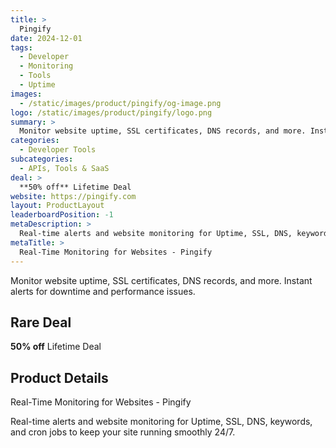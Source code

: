 ```yaml
---
title: >
  Pingify
date: 2024-12-01
tags:
  - Developer
  - Monitoring
  - Tools
  - Uptime
images:
  - /static/images/product/pingify/og-image.png
logo: /static/images/product/pingify/logo.png
summary: >
  Monitor website uptime, SSL certificates, DNS records, and more. Instant alerts for downtime and performance issues.
categories:
  - Developer Tools
subcategories:
  - APIs, Tools & SaaS
deal: >
  **50% off** Lifetime Deal
website: https://pingify.com
layout: ProductLayout
leaderboardPosition: -1
metaDescription: >
  Real-time alerts and website monitoring for Uptime, SSL, DNS, keywords, and cron jobs to keep your site running smoothly 24/7.
metaTitle: >
  Real-Time Monitoring for Websites - Pingify
---
```

Monitor website uptime, SSL certificates, DNS records, and more. Instant alerts for downtime and performance issues.

## Rare Deal

**50% off** Lifetime Deal

## Product Details

Real-Time Monitoring for Websites - Pingify

Real-time alerts and website monitoring for Uptime, SSL, DNS, keywords, and cron jobs to keep your site running smoothly 24/7.

